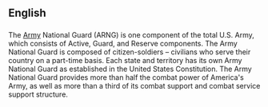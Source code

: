 ==English==
==={{Initialism}}===
The [[Army]] National Guard (ARNG) is one component of the total U.S. Army, which consists of Active, Guard, and Reserve components. The Army National Guard is composed of citizen-soldiers – civilians who serve their country on a part-time basis. Each state and territory has its own Army National Guard as established in the United States Constitution. The Army National Guard provides more than half the combat power of America's Army, as well as more than a third of its combat support and combat service support structure.